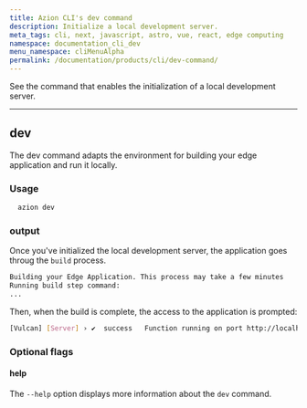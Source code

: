 ```yaml
---
title: Azion CLI's dev command
description: Initialize a local development server.
meta_tags: cli, next, javascript, astro, vue, react, edge computing
namespace: documentation_cli_dev
menu_namespace: cliMenuAlpha
permalink: /documentation/products/cli/dev-command/
---
```


See the command that enables the initialization of a local development server.

---

## dev

The dev command adapts the environment for building your edge application and run it locally.

### Usage

```sh
  azion dev
```

### output 

Once you've initialized the local development server, the application goes throug the `build` process.

```sh 
Building your Edge Application. This process may take a few minutes
Running build step command:
...
```

Then, when the build is complete, the access to the application is prompted: 

```sh
[Vulcan] [Server] › ✔  success   Function running on port http://localhost:3000 
```

### Optional flags

#### help

The `--help` option displays more information about the `dev` command.

